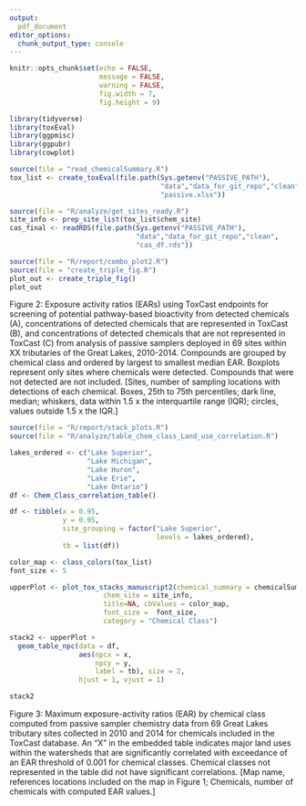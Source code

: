 ```yaml
---
output: 
  pdf_document
editor_options: 
  chunk_output_type: console
---
```


```r
knitr::opts_chunk$set(echo = FALSE,
                      message = FALSE,
                      warning = FALSE,
                      fig.width = 7,
                      fig.height = 9)

library(tidyverse)
library(toxEval)
library(ggpmisc)
library(ggpubr)
library(cowplot)

source(file = "read_chemicalSummary.R")
tox_list <- create_toxEval(file.path(Sys.getenv("PASSIVE_PATH"),
                                     "data","data_for_git_repo","clean",
                                     "passive.xlsx"))

source(file = "R/analyze/get_sites_ready.R")
site_info <- prep_site_list(tox_list$chem_site)
cas_final <- readRDS(file.path(Sys.getenv("PASSIVE_PATH"),
                               "data","data_for_git_repo","clean",
                               "cas_df.rds"))

```

```r
source(file = "R/report/combo_plot2.R")
source(file = "create_triple_fig.R")
plot_out <- create_triple_fig()
plot_out
```

Figure 2: Exposure activity ratios (EARs) using ToxCast endpoints for screening of potential pathway-based bioactivity from detected chemicals (A), concentrations of detected chemicals that are represented in ToxCast (B), and concentrations of detected chemicals that are not represented in ToxCast (C) from analysis of passive samplers deployed in 69 sites within XX tributaries of the Great Lakes, 2010-2014. Compounds are grouped by chemical class and ordered by largest to smallest median EAR. Boxplots represent only sites where chemicals were detected. Compounds that were not detected are not included.  [Sites, number of sampling locations with detections of each chemical. Boxes, 25th to 75th percentiles; dark line, median; whiskers, data within 1.5 x the interquartile range (IQR); circles, values outside 1.5 x the IQR.]

```r

source(file = "R/report/stack_plots.R")
source(file = "R/analyze/table_chem_class_Land_use_correlation.R")

lakes_ordered <- c("Lake Superior",
                   "Lake Michigan",
                   "Lake Huron",
                   "Lake Erie",
                   "Lake Ontario")
df <- Chem_Class_correlation_table()

df <- tibble(x = 0.95,
             y = 0.95,
             site_grouping = factor("Lake Superior", 
                                    levels = lakes_ordered),
             tb = list(df))

color_map <- class_colors(tox_list)
font_size <- 5

upperPlot <- plot_tox_stacks_manuscript2(chemical_summary = chemicalSummary, 
                       chem_site = site_info, 
                       title=NA, cbValues = color_map,
                       font_size =  font_size, 
                       category = "Chemical Class")

stack2 <- upperPlot +
  geom_table_npc(data = df,
                 aes(npcx = x, 
                     npcy = y,
                     label = tb), size = 2,
                 hjust = 1, vjust = 1)

stack2
```

Figure 3: Maximum exposure-activity ratios (EAR) by chemical class computed from passive sampler chemistry data from 69 Great Lakes tributary sites collected in 2010 and 2014 for chemicals included in the ToxCast database. An “X” in the embedded table indicates major land uses within the watersheds that are significantly correlated with exceedance of an EAR threshold of 0.001 for chemical classes. Chemical classes not represented in the table did not have significant correlations. [Map name, references locations included on the map in Figure 1; Chemicals, number of chemicals with computed EAR values.]